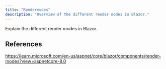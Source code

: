 ```yaml
---
title: "Rendermodes"
description: "Overview of the different render modes in Blazor."
---
```


Explain the different render modes in Blazor.

## References

https://learn.microsoft.com/en-us/aspnet/core/blazor/components/render-modes?view=aspnetcore-8.0